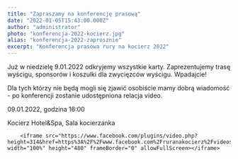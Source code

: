 ```yaml
---
title: "Zapraszamy na konferencję prasową"
date: "2022-01-05T15:43:00.000Z"
author: "administrator"
photo: "konferencja-2022-kocierz.jpg"
alias: "konferencja-2022-zaprosznie"
excerpt: "Konferencja prasowa rury na kocierz 2022"
---
```


Już w niedzielę 9.01.2022 odkryjemy wszystkie karty. Zaprezentujemy trasę wyścigu, sponsorów i koszulki dla zwycięzców wyścigu. Wpadajcie! 

Dla tych którzy nie będą mogli się zjawić osobiście mamy dobrą wiadomość - po konferencji zostanie udostępniona relacja video.

09.01.2022, godzina 16:00

Kocierz Hotel&Spa, Sala kocierzanka

        <iframe src="https://www.facebook.com/plugins/video.php?height=314&href=https%3A%2F%2Fwww.facebook.com%2Fruranakocierz%2Fvideos%2F1115167789222554%2F&show_text=false&width=560&t=0" width="100%" height="480" frameBorder="0" allowFullScreen></iframe>